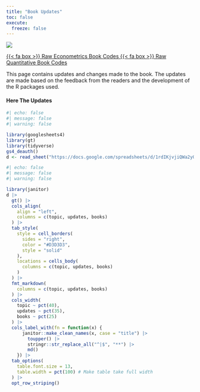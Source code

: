 ```yaml
---
title: "Book Updates"
toc: false
execute: 
  freeze: false
---
```


![](assets/img/buku.webp)

<span class="listing-btn-group">
<a href="https://dseconometrics.netlify.app/" class="btn" role="button">{{< fa box >}} Raw Econometrics Book Codes </a>
<a href="https://dsmultivariate.netlify.app/" class="btn" role="button">{{< fa box >}} Raw Quantitative Book Codes </a>

This page contains updates and changes made to the book. The updates are made based on the feedback from the readers and the development of the R packages used.

#### Here The Updates

```r
#| echo: false
#| message: false
#| warning: false

library(googlesheets4)
library(gt)
library(tidyverse)
gs4_deauth()
d <- read_sheet("https://docs.google.com/spreadsheets/d/1rdIKjvjiQWa2yOlBptmxQ8cNY-m8oi3qOakP0MFTs7o/edit?usp=sharing")
```

```r
#| echo: false
#| message: false
#| warning: false

library(janitor)
d |>
  gt() |>
  cols_align(
    align = "left", 
    columns = c(topic, updates, books)
  ) |>
  tab_style(
    style = cell_borders(
      sides = "right",
      color = "#D3D3D3",
      style = "solid"
    ),
    locations = cells_body(
      columns = c(topic, updates, books)
    )
  ) |>
  fmt_markdown(
    columns = c(topic, updates, books)
  ) |>
  cols_width(
    topic ~ pct(40),
    updates ~ pct(35), 
    books ~ pct(25)
  ) |>
  cols_label_with(fn = function(x) {
      janitor::make_clean_names(x, case = "title") |>
        toupper() |>
        stringr::str_replace_all("^|$", "**") |>
        md()
    }) |>
  tab_options(
    table.font.size = 13,
    table.width = pct(100) # Make table take full width
  ) |>
  opt_row_striping()
```